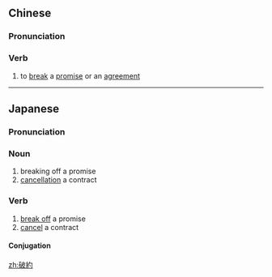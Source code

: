 {{also|破约}}
==Chinese==
{{zh-forms|s=破约}}

===Pronunciation===
{{zh-pron
|m=pòyuē
|cat=v
}}

===Verb===
{{zh-verb}}

# to [[break]] a [[promise]] or an [[agreement]]

----

==Japanese==
{{ja-kanjitab|は|やく|yomi=on}}

===Pronunciation===
{{ja-pron|はやく|y=on}}

===Noun===
{{ja-noun|はやく}}

# breaking off a promise
# [[cancellation]] a contract

===Verb===
{{ja-verb-suru|tr=intrans|はやく}}

# [[break off]] a promise
# [[cancel]] a contract

====Conjugation====
{{ja-suru|はやく}}

[[zh:破約]]
